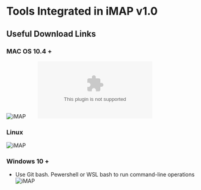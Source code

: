 # Tools Integrated in iMAP v1.0
## Useful Download Links

### MAC OS 10.4 +
![iMAP]()
![]()
![]()
![]()
![]()
![]()
![]()
![]()
![Seqkit](https://github.com/shenwei356/seqkit/releases/download/v0.11.0/seqkit_darwin_amd64.tar.gz)


### Linux
![iMAP]()
![]()
![]()
![]()
![]()
![]()
![]()
![]()


### Windows 10 +
* Use Git bash. Pewershell or WSL bash to run command-line operations
![iMAP]()
![]()
![]()
![]()
![]()
![]()
![]()